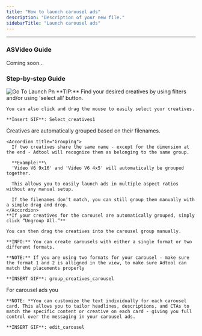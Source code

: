 ```yaml
---
title: "How to launch carousel ads"
description: "Description of your new file."
sidebarTitle: "Launch carousel ads"
---
```


---

### ASVideo Guide

Coming soon...

### Step-by-step Guide

<Steps>
  <Step title="Go to 'Launch' and click 'Select Creatives'">
    <img
      src="/images/Go_to_launch.png"
      alt="Go To Launch Pn"
      title="Go To Launch Pn"
      style={{ width:"55%" }}
    />
  </Step>
  <Step title="Select the creatives for your carousel ad and click 'Continue'">
    **TIP:** Find your desired creatives by using filters and/or using 'select all' button.

    You can also click and drag the mouse to easily select your creatives.

    **Insert GIF**: Select_creatives1
  </Step>
  <Step title="Next step is to group creatives for the carousel ads">
    Creatives are automatically grouped based on their filenames.

    <Accordion title="Grouping">
      If two creatives share the same name - except for the dimension at the end - Adtool will recognize them as belonging to the same group.

      **Example:**\
      'Video V6 9x16' and 'Video V6 4x5' will automatically be grouped together.

      This allows you to easily launch ads in multiple aspect ratios without any manual setup.

      If the filenames don’t match, you can still group them manually with a simple drag and drop.
    </Accordion>
    **If your creatives for the carousel are automatically grouped, simply click “Ungroup All.”**

    You can then drag the creatives into the carousel group manually.

    **INFO:** You can create carousels with either a single format or two different formats.

    **NOTE:** If you are using two formats for your carousel - make sure the format 1 and 2 is alligned in the view, to make sure Adtool can match the placements properly

    **INSERT GIF**: group_creatives_carousel
  </Step>
  <Step title="Now you can click “Continue” to start adding your primary text and other details.">
    For carousel ads you

    **NOTE: **You can customize the text individually for each carousel card. This allows you to tailor headlines, descriptions, and CTAs to match the specific content or creative on each card - giving you full control over the messaging in your carousel ads.

    **INSERT GIF**: edit_carousel
  </Step>
</Steps>